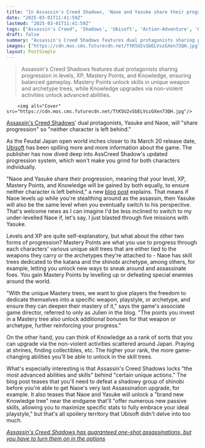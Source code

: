 ```yaml
---
title: "In Assassin's Creed Shadows, 'Naoe and Yasuke share their progression' and you'll have to complete special quests to get the best abilities"
date: "2025-03-01T11:41:59Z"
lastmod: "2025-03-01T11:41:59Z"
tags: ["Assassin's Creed", 'Shadows', 'Ubisoft', 'Action-Adventure', 'Open-World', 'Feudal Japan', 'PlayStation', 'Xbox', 'PC']
draft: false
summary: "Assassin's Creed Shadows features dual protagonists sharing progression in levels, XP, Mastery Points, and Knowledge, ensuring balanced gameplay.  Mastery Points unlock skills in unique weapon and archetype trees, while Knowledge upgrades via non-violent activities unlock advanced abilities."
images: ["https://cdn.mos.cms.futurecdn.net/TtK5U2vSbELVszGXen73QH.jpg"]
layout: PostSimple
---
```

> Assassin's Creed Shadows features dual protagonists sharing progression in levels, XP, Mastery Points, and Knowledge, ensuring balanced gameplay.  Mastery Points unlock skills in unique weapon and archetype trees, while Knowledge upgrades via non-violent activities unlock advanced abilities.


        <img alt="Cover" src="https://cdn.mos.cms.futurecdn.net/TtK5U2vSbELVszGXen73QH.jpg"/>
        
[Assassin's Creed Shadows](https://www.gamesradar.com/assassins-creed-shadows-guide/)' dual protagonists, Yasuke and Naoe, will "share progression" so "neither character is left behind."

As the Feudal Japan open world inches closer to its March 20 release date, [Ubisoft](https://www.gamesradar.com/tag/ubisoft/) has been spilling more and more information about the game. The publisher has now dived deep into AssCreed Shadow's updated progression system, which won't make you grind for both characters individually.

"Naoe and Yasuke share their progression, meaning that your level, XP, Mastery Points, and Knowledge will be gained by both equally, to ensure neither character is left behind," a new [blog post](https://ubisoft.pxf.io/c/221109/864200/12050?subId1=grd-us-8472428262652032478&sharedId=grd-us&u=https%3A%2F%2Fwww.ubisoft.com%2Fen-gb%2Fgame%2Fassassins-creed%2Fnews%2F1uXFMBPEpXS1vSH7lPICnN) explains. That means if Naoe levels up while you're stealthing around as the assassin, then Yasuke will also be the same level when you eventually switch to his perspective. That's welcome news as I can imagine I'd be less inclined to switch to my under-levelled Naoe if, let's say, I just blasted through five missions with Yasuke.

Levels and XP are quite self-explanatory, but what about the other two forms of progression? Mastery Points are what you use to progress through each characters' various unique skill trees that are either tied to the weapons they carry or the archetypes they're attached to - Naoe has skill trees dedicated to the katana and the shinobi archetype, among others, for example, letting you unlock new ways to sneak around and assassinate foes. You gain Mastery Points by levelling up or defeating special enemies around the world.

"With the unique Mastery trees, we want to give players the freedom to dedicate themselves into a specific weapon, playstyle, or archetype, and ensure they can deepen their mastery of it," says the game's associate game director, referred to only as Julien in the blog. "The points you invest in a Mastery tree also unlock additional bonuses for that weapon or archetype, further reinforcing your progress."

On the other hand, you can think of Knowledge as a rank of sorts that you can upgrade via the non-violent activities scattered around Japan. Praying at shrines, finding collectibles, etc. The higher your rank, the more game-changing abilities you'll be able to unlock in the skill trees.

What's especially interesting is that Assassin's Creed Shadows locks "the most advanced abilities and skills" behind "certain unique actions." The blog post teases that you'll need to defeat a shadowy group of shinobi before you're able to get Naoe's very last Assassination upgrade, for example. It also teases that Naoe and Yasuke will unlock a "brand new Knowledge tree" near the endgame that'll "offer numerous new passive skills, allowing you to maximize specific stats to fully embrace your ideal playstyle," but that's all spoilery territory that Ubisoft didn't delve into too much.

[<em>Assassin's Creed Shadows has guaranteed one-shot assassinations, but you have to turn them on in the options</em>](https://www.gamesradar.com/games/assassin-s-creed/assassins-creed-shadows-has-guaranteed-one-shot-assassinations-but-you-have-to-turn-them-on-in-the-options/)
        